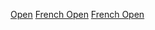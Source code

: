 {{Cat main|2016年法國網球公開賽}}
{{year by category
| m = 2
| c = 0
| d = 1
| y = 6
| cat = 法國網球公開賽
| sortkey = 法國網球公開賽
| parent = 依年份劃分的法國網球公開賽
| subcat = 2016年網球
}}

[[Category:2016年法國體育|Open]]
[[Category:2016年ATP世界巡迴賽|French Open]]
[[Category:2016年WTA巡迴賽|French Open]]